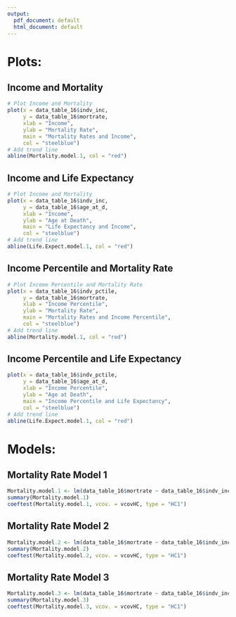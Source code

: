 ```yaml
---
output:
  pdf_document: default
  html_document: default
---
```



# Plots:

## Income and Mortality
```r
# Plot Income and Mortality 
plot(x = data_table_16$indv_inc, 
     y = data_table_16$mortrate, 
     xlab = "Income",
     ylab = "Mortality Rate",
     main = "Mortality Rates and Income",
     col = "steelblue")
# Add trend line
abline(Mortality.model.1, col = "red")
```


## Income and Life Expectancy
```r
# Plot Income and Mortality 
plot(x = data_table_16$indv_inc, 
     y = data_table_16$age_at_d, 
     xlab = "Income",
     ylab = "Age at Death",
     main = "Life Expectancy and Income",
     col = "steelblue")
# Add trend line
abline(Life.Expect.model.1, col = "red")
```



## Income Percentile and Mortality Rate
```r
# Plot Income Percentile and Mortality Rate 
plot(x = data_table_16$indv_pctile, 
     y = data_table_16$mortrate, 
     xlab = "Income Percentile",
     ylab = "Mortality Rate",
     main = "Mortality Rates and Income Percentile",
     col = "steelblue")
# Add trend line
abline(Mortality.model.1, col = "red")
```



## Income Percentile and Life Expectancy
```r
plot(x = data_table_16$indv_pctile, 
     y = data_table_16$age_at_d, 
     xlab = "Income Percentile",
     ylab = "Age at Death",
     main = "Income Percentile and Life Expectancy",
     col = "steelblue")
# Add trend line
abline(Life.Expect.model.1, col = "red")
```



# Models:

## Mortality Rate Model 1
```r
Mortality.model.1 <- lm(data_table_16$mortrate ~ data_table_16$indv_inc)
summary(Mortality.model.1)
coeftest(Mortality.model.1, vcov. = vcovHC, type = "HC1")
```


## Mortality Rate Model 2
```r
Mortality.model.2 <- lm(data_table_16$mortrate ~ data_table_16$indv_inc + data_table_16$indv_pctile)
summary(Mortality.model.2)
coeftest(Mortality.model.2, vcov. = vcovHC, type = "HC1")
```


## Mortality Rate Model 3
```r
Mortality.model.3 <- lm(data_table_16$mortrate ~ data_table_16$indv_inc + data_table_16$indv_pctile + data_table_16$age_at_d)
summary(Mortality.model.3)
coeftest(Mortality.model.3, vcov. = vcovHC, type = "HC1")
```

